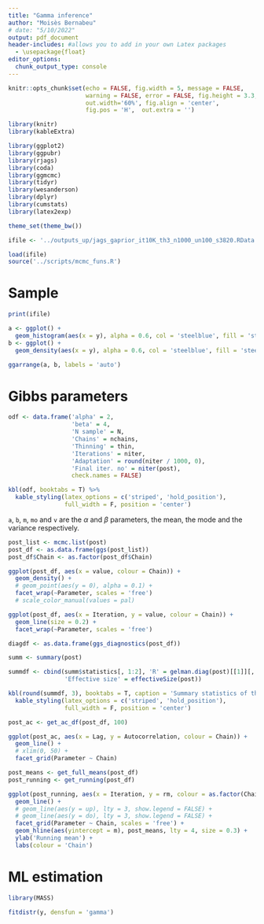```yaml
---
title: "Gamma inference"
author: "Moisès Bernabeu"
# date: "5/10/2022"
output: pdf_document
header-includes: #allows you to add in your own Latex packages
  - \usepackage{float}
editor_options: 
  chunk_output_type: console
---
```


```r
knitr::opts_chunk$set(echo = FALSE, fig.width = 5, message = FALSE,
                      warning = FALSE, error = FALSE, fig.height = 3.3,
                      out.width='60%', fig.align = 'center',
                      fig.pos = 'H',  out.extra = '')

library(knitr)
library(kableExtra)

library(ggplot2)
library(ggpubr)
library(rjags)
library(coda)
library(ggmcmc)
library(tidyr)
library(wesanderson)
library(dplyr)
library(cumstats)
library(latex2exp)

theme_set(theme_bw())

ifile <- '../outputs_up/jags_gaprior_it10K_th3_n1000_un100_s3820.RData'

load(ifile)
source('../scripts/mcmc_funs.R')
```

# Sample
```r
print(ifile)

a <- ggplot() +
  geom_histogram(aes(x = y), alpha = 0.6, col = 'steelblue', fill = 'steelblue')
b <- ggplot() +
  geom_density(aes(x = y), alpha = 0.6, col = 'steelblue', fill = 'steelblue')

ggarrange(a, b, labels = 'auto')
```

# Gibbs parameters
```r
odf <- data.frame('alpha' = 2,
                  'beta' = 4,
                  'N sample' = N,
                  'Chains' = nchains,
                  'Thinning' = thin,
                  'Iterations' = niter,
                  'Adaptation' = round(niter / 1000, 0),
                  'Final iter. no' = niter(post),
                  check.names = FALSE)

kbl(odf, booktabs = T) %>%
  kable_styling(latex_options = c('striped', 'hold_position'),
                full_width = F, position = 'center')
```

`a`, `b`, `m`, `mo` and `v` are the $\alpha$ and $\beta$ parameters, the mean, the mode and the variance respectively.

```r
post_list <- mcmc.list(post)
post_df <- as.data.frame(ggs(post_list))
post_df$Chain <- as.factor(post_df$Chain)

ggplot(post_df, aes(x = value, colour = Chain)) +
  geom_density() +
  # geom_point(aes(y = 0), alpha = 0.1) +
  facet_wrap(~Parameter, scales = 'free')
  # scale_color_manual(values = pal)
```

```r
ggplot(post_df, aes(x = Iteration, y = value, colour = Chain)) +
  geom_line(size = 0.2) +
  facet_wrap(~Parameter, scales = 'free')
```

```r
diagdf <- as.data.frame(ggs_diagnostics(post_df))

summ <- summary(post)

summdf <- cbind(summ$statistics[, 1:2], 'R' = gelman.diag(post)[[1]][, 1],
                'Effective size' = effectiveSize(post))

kbl(round(summdf, 3), booktabs = T, caption = 'Summary statistics of the parameters posterior distributions.') %>%
  kable_styling(latex_options = c('striped', 'hold_position'),
                full_width = F, position = 'center')
```

```r
post_ac <- get_ac_df(post_df, 100)

ggplot(post_ac, aes(x = Lag, y = Autocorrelation, colour = Chain)) +
  geom_line() +
  # xlim(0, 50) +
  facet_grid(Parameter ~ Chain)
```

```r
post_means <- get_full_means(post_df)
post_running <- get_running(post_df)

ggplot(post_running, aes(x = Iteration, y = rm, colour = as.factor(Chain))) +
  geom_line() +
  # geom_line(aes(y = up), lty = 3, show.legend = FALSE) +
  # geom_line(aes(y = do), lty = 3, show.legend = FALSE) +
  facet_grid(Parameter ~ Chain, scales = 'free') +
  geom_hline(aes(yintercept = m), post_means, lty = 4, size = 0.3) +
  ylab('Running mean') +
  labs(colour = 'Chain')
```

# ML estimation
```r
library(MASS)

fitdistr(y, densfun = 'gamma')
```

